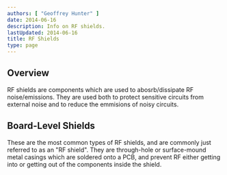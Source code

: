 ```yaml
---
authors: [ "Geoffrey Hunter" ]
date: 2014-06-16
description: Info on RF shields.
lastUpdated: 2014-06-16
title: RF Shields
type: page
---
```


<WarningIsNotes />

## Overview

RF shields are components which are used to abosrb/dissipate RF noise/emissions. They are used both to protect sensitive circuits from external noise and to reduce the emmisions of noisy circuits.

## Board-Level Shields

These are the most common types of RF shields, and are commonly just referred to as an "RF shield". They are through-hole or surface-mound metal casings which are soldered onto a PCB, and prevent RF either getting into or getting out of the components inside the shield.
